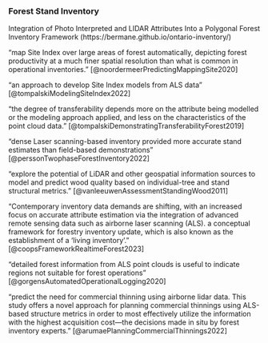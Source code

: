 
### Forest Stand Inventory

Integration of Photo Interpreted and LIDAR Attributes Into a Polygonal Forest Inventory Framework (https://bermane.github.io/ontario-inventory/)

"map Site Index over large areas of forest automatically, depicting forest productivity at a much finer spatial resolution than what is common in operational inventories." [@noordermeerPredictingMappingSite2020]

"an approach to develop Site Index models from ALS data" [@tompalskiModelingSiteIndex2022]

"the degree of transferability depends more on the attribute being modelled or the modeling approach applied, and less on the characteristics of the point cloud data." [@tompalskiDemonstratingTransferabilityForest2019]

"dense Laser scanning-based inventory provided more accurate stand estimates than field-based demonstrations" [@perssonTwophaseForestInventory2022]

"explore the potential of LiDAR and other geospatial information sources to model and predict wood quality based on individual-tree and stand structural metrics." [@vanleeuwenAssessmentStandingWood2011]

"Contemporary inventory data demands are shifting, with an increased focus on accurate attribute estimation via the integration of advanced remote sensing data such as airborne laser scanning (ALS).
a conceptual framework for forestry inventory update, which is also known as the establishment of a ‘living inventory’." [@coopsFrameworkRealtimeForest2023]

"detailed forest information from ALS point clouds is useful to indicate regions not suitable
for forest operations" [@gorgensAutomatedOperationalLogging2020]

"predict the need for commercial thinning using airborne lidar data. This study offers a novel approach for planning commercial thinnings using ALS-based structure metrics in order to most effectively utilize the information with the highest acquisition cost—the decisions made in situ by forest inventory experts." [@arumaePlanningCommercialThinnings2022]